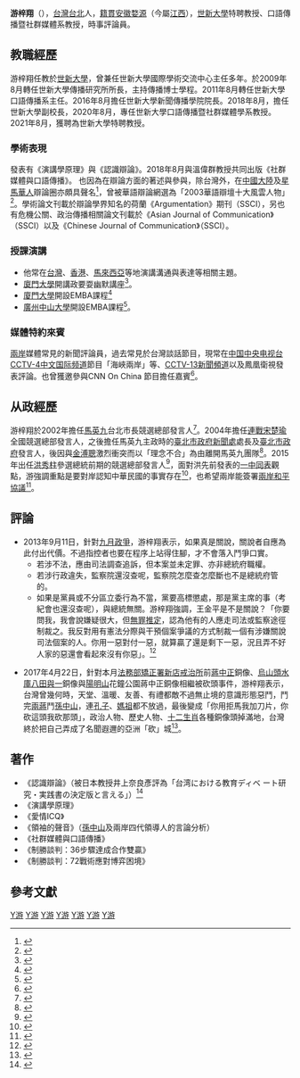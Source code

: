{{Infobox_officeholder
| name = 游梓翔
| image name = 游梓翔.jpg
| width = 220
| now = [[世新大學|世新大學]]特聘教授 
| period = 
| Sex = 男 
| date of birth =1967年7月3日
| party = {{Kmt|26px}}
| nationality = {{ROC}}
| place of birth = {{TWN}}[[臺北市|臺北市]]</small>
| educate = 
* [[國立台灣師範大學附屬高級中學|國立台灣師範大學附屬高級中學]]畢業(1985年)
* [[國立政治大學新聞學系|國立政治大學新聞學系]]畢業 (1989年)
* [[美國|美國]][[丹佛大學|丹佛大學]]人類傳播系[[博士|博士]]畢業(1996年)
| past = 
* [[TVBS|TVBS]]總經理特別助理(1995年)
* [[世新大學|世新大學]][[口語傳播|口語傳播]]系副教授(1996年9月-2006年12月)
* [[世新大學|世新大學]]國際學術交流中心主任(2003年1月-2004年7月)
* [[連戰|連戰]][[宋楚瑜|宋楚瑜]]全國競選總部發言人(2003年11月-2004年3月)
* [[台北市政府新聞處|台北市政府新聞處]]處長兼[[台北市政府|台北市政府]]發言人(2004年8月-2005年8月)
* [[世新大學|世新大學]][[口語傳播|口語傳播]]系教授(2007年1月至今)
* [[世新大學|世新大學]]國際學術交流中心主任(2007年2月-2009年7月)
* [[世新大學|世新大學]]傳播研究所所長(2009年8月-2011年7月)
* [[世新大學|世新大學]]口語傳播系系主任(2011年8月-2014年2月)
* [[世新大學|世新大學]]新聞傳播學院院長(2016年8月-2018年7月)
* [[世新大學|世新大學]]副校長(2018年8月-2020年8月)

| work =
* 《認識辯論》
* 《演講學原理》
* 《愛情ICQ》
* 《領袖的聲音》（[[孫中山|孫中山]]及兩岸四代領導人的言論分析）
* 《社群媒體與口語傳播》
* 《制勝談判：36步驟達成合作雙贏》
* 《制勝談判：72戰術應對博弈困境》
}}

'''游梓翔'''（{{bd|1967年|7月3日|catIdx=Y游}}），[[台灣|台灣]][[台北|台北]]人，[[籍貫|籍貫]][[安徽|安徽]][[婺源|婺源]]（今屬[[江西|江西]]），[[世新大學|世新大學]]特聘教授、口語傳播暨社群媒體系教授，時事評論員。

==教職經歷==
游梓翔任教於[[世新大學|世新大學]]，曾兼任世新大學國際學術交流中心主任多年。於2009年8月轉任世新大學傳播研究所所長，主持傳播博士學程。2011年8月轉任世新大學口語傳播系主任。2016年8月擔任世新大學新聞傳播學院院長。2018年8月，擔任世新大學副校長，2020年8月，專任世新大學口語傳播暨社群媒體學系教授。2021年8月，獲聘為世新大學特聘教授。

===學術表現===
發表有《演講學原理》與《認識辯論》。2018年8月與溫偉群教授共同出版《社群媒體與口語傳播》。
也因為在辯論方面的著述與參與，除台灣外，在[[中國大陸|中國大陸]]及[[新加坡|星]][[馬來西亞|馬]][[華人|華人]]辯論圈亦頗具聲名<ref>{{cite news|author=許雪翠|title=沉默果真是“金”？|url=http://www.sinchew.com.my/node/412?tid=35|agency=星洲日報|date=2007-06-23}}</ref>，曾被華語辯論網選為「2003華語辯壇十大風雲人物」<ref>{{cite web|author=tting|title=華語辯論網歷史紀錄|url=http://www.bianlun.net/bbs/viewthread.php?action=printable&tid=13453|agency=華語辯論網|date=2008-03-30}}{{dead link|date=2018年3月 |bot=InternetArchiveBot |fix-attempted=yes }}</ref>。學術論文刊載於辯論學界知名的荷蘭《Argumentation》期刊（SSCI），另也有危機公關、政治傳播相關論文刊載於《Asian Journal of Communication》（SSCI）以及《Chinese Journal of Communication》（SSCI）。

===授課演講===
*他常在[[台灣|台灣]]、[[香港|香港]]、[[馬來西亞|馬來西亞]]等地演講溝通與表達等相關主題。
*[[廈門大學|廈門大學]]開講政要耍幽默講座<ref>{{cite news|title=游梓翔厦大开讲： 政要耍幽默 “其实很简单”|url=http://fj.sina.com.cn/news/t/2010-04-05/100827671.html|agency=福建新浪網|date=2010-04-05|accessdate=2010-11-10|archive-date=2019-06-01|archive-url=https://web.archive.org/web/20190601214155/http://fj.sina.com.cn/news/t/2010-04-05/100827671.html|dead-url=no}}</ref>。
*[[廈門大學|廈門大學]]開設EMBA課程<ref>{{cite web|title=【厦大EMBA分享】厦门大学EMBA10月份公选课|url=http://www.shxmuemba.com/ekt/622.html|agency=廈門大學|access-date=2016-07-31|archive-date=2019-06-09|archive-url=https://web.archive.org/web/20190609181209/http://www.shxmuemba.com/ekt/622.html|dead-url=no}}</ref>
*[[廣州中山大學|廣州中山大學]]開設EMBA課程<ref>{{cite news|title=中山大學管理學院EMBA 校內及校外師資|url=http://bus.sysu.edu.cn/emba/335.html|agency=中山大學|date=2016-01-21|access-date=2016-07-31|archive-url=https://web.archive.org/web/20160814151422/http://bus.sysu.edu.cn/emba/335.html|archive-date=2016-08-14|dead-url=yes}}</ref>。

===媒體特約來賓===
[[兩岸|兩岸]]媒體常見的新聞評論員，過去常見於台灣談話節目，現常在[[中国中央电视台|中国中央电视台]][[中国中央电视台中文国际频道|CCTV-4中文国际频道]]節目「海峽兩岸」等、[[中国中央电视台新闻频道|CCTV-13新聞頻道]]以及鳳凰衛視發表評論。也曾獲邀參與CNN On China 節目擔任嘉賓<ref>{{cite news|author=Kristie Lu Stout CNN|title=#Taiwan2016 with Lin Fei-fan, Yu Tzu-Hsiang & @JMichaelCole1 to debut Sat Jan. 30 at 00:30a, 11a, 01:30pHKT @cnni|url=https://twitter.com/klustout/status/690010693941202945|date=2016-01-21}}</ref>。

==从政經歷==
游梓翔於2002年擔任[[馬英九|馬英九]]台北市長競選總部發言人<ref>{{cite news|author=洪茗馨|title=首度舌戰 馬嫂囑馬「少囉嗦」 幕僚盼李「嚴肅點」|url=http://forums.chinatimes.com/report/vote2002/taipei/htm/91110903.htm|agency=中國時報|date=2002-11-09|accessdate=2016-07-31|archive-date=2016-08-22|archive-url=https://web.archive.org/web/20160822045429/http://forums.chinatimes.com/report/vote2002/taipei/htm/91110903.htm|dead-url=no}}</ref>。2004年擔任[[連戰|連戰]][[宋楚瑜|宋楚瑜]]全國競選總部發言人，之後擔任馬英九主政時的[[臺北市政府新聞處|臺北市政府新聞處]]處長及[[臺北市政府|臺北市政府]]發言人，後因與[[金溥聰|金溥聰]]激烈衝突而以「理念不合」為由離開馬英九團隊<ref>{{cite news|author=洪茗馨|title=馬英九的悶鍋化妝師|url=http://editorland.chinatimes.com/hung/archive/2006/04/13/385.htm|agency=[[中時電子報|中時電子報]]網路主筆室|date=2006-04-13}}{{dead link|date=2018年3月 |bot=InternetArchiveBot |fix-attempted=yes }}</ref>。2015年出任[[洪秀柱|洪秀柱]]參選總統前期的競選總部發言人<ref>{{cite news|author=邱燕玲|title=洪秀柱團隊國內外發言人 游梓翔、楊永明出任|url=http://news.ltn.com.tw/news/politics/breakingnews/1355308|agency=自由時報|date=2015-06-21|accessdate=2016-07-31|archive-date=2019-06-15|archive-url=https://web.archive.org/web/20190615102938/https://news.ltn.com.tw/news/politics/breakingnews/1355308|dead-url=no}}</ref>，面對洪先前發表的[[一中同表|一中同表]]觀點，游強調重點是要對岸認知中華民國的事實存在<ref>{{cite news|title=一中同表 游梓翔：是要對岸承認中華民國|url=http://history.n.yam.com/rti/politics/20150701/20150701127296.html|agency=yam蕃薯藤新聞|date=2015-07-01}}</ref>，也希望兩岸能簽署[[兩岸和平協議|兩岸和平協議]]<ref>{{cite news|title=游梓翔：洪盼中國大陸承認中華民國政府存在|url=http://news.ltn.com.tw/news/politics/breakingnews/1392549|agency=自由時報|date=2015-07-27|accessdate=2016-09-17|archive-date=2019-06-13|archive-url=https://web.archive.org/web/20190613144631/https://news.ltn.com.tw/news/politics/breakingnews/1392549|dead-url=no}}</ref>。

==評論==
*2013年9月11日，針對[[九月政爭|九月政爭]]，游梓翔表示，如果真是關說，關說者自應為此付出代價。不過指控者也要在程序上站得住腳，才不會落入鬥爭口實。
**若涉不法，應由司法調查追訴，但本案並未定罪、亦非總統府職權。
**若涉行政違失，監察院還沒查呢，監察院怎麼查怎麼斷也不是總統府管的。
**如果是黨員或不分區立委行為不當，黨要高標懲處，那是黨主席的事（考紀會也還沒查呢），與總統無關。游梓翔強調，王金平是不是關說？「你要問我，我會說嫌疑很大，但[[无罪推定原则|無罪推定]]，認為他有的人應走司法或監察途徑制裁之。我反對用有憲法分際與干預個案爭議的方式制裁一個有涉嫌關說司法個案的人。你用一惡對付一惡，就算贏了還是剩下一惡，況且弄不好人家的惡還會看起來沒有你惡」。<ref>{{cite news|author=李鴻典|title=馬總統親斬王院長 前核心幕僚游梓翔：一惡對付一惡|url=http://www.nownews.com/2013/09/11/327-2984650.htm|agency=NOWnews|date=2013-09-11|accessdate=2013-09-24|archive-date=2013-09-27|archive-url=https://web.archive.org/web/20130927145607/http://www.nownews.com/2013/09/11/327-2984650.htm|dead-url=no}}</ref>

*2017年4月22日，針對本月[[法務部矯正署新店戒治所|法務部矯正署新店戒治所]]前[[蔣中正|蔣中正]]銅像、[[烏山頭水庫|烏山頭水庫]][[八田與一|八田與一]]銅像與[[陽明山|陽明山]]花鐘公園蔣中正銅像相繼被砍頭事件，游梓翔表示，台灣曾幾何時，天堂、溫暖、友善、有禮都敵不過無止境的意識形態惡鬥，鬥完[[兩蔣|兩蔣]]鬥[[孫中山|孫中山]]，連[[孔子|孔子]]、[[媽祖|媽祖]]都不放過，最後變成「你用拒馬我加刀片，你砍這頭我砍那頭」，政治人物、歷史人物、[[十二生肖|十二生肖]]各種銅像頭掉滿地，台灣終於把自己弄成了名聞遐邇的亞洲「砍」城<ref>{{cite news|author=馮靖惠|title=「你砍這頭 我砍那頭」 游梓翔：寶島已成「砍」城|url=https://udn.com/news/story/11034/2419274|agency=聯合報即時新聞|date=2017-04-22|accessdate=2017-04-23|archive-date=2019-06-03|archive-url=https://web.archive.org/web/20190603003122/https://udn.com/news/story/11034/2419274|dead-url=no}}</ref>。

==著作==
*《認識辯論》（被日本教授井上奈良彥評為「台湾における教育ディベ ート研究・実践書の決定版と言える」）<ref>{{cite book|author1=井上奈良彥|title=台湾における日本語ディベート教育の実践研究|date=2007-07|publisher=東京：財団法人交流協会|pages=17|url=https://catalog.lib.kyushu-u.ac.jp/opac_detail_md/?lang=0&amode=MD100000&bibid=1805813}}</ref>
* 《演講學原理》
* 《愛情ICQ》
* 《領袖的聲音》（[[孫中山|孫中山]]及兩岸四代領導人的言論分析）
* 《社群媒體與口語傳播》
* 《制勝談判：36步驟達成合作雙贏》
* 《制勝談判：72戰術應對博弈困境》

==參考文獻==
<div class="references-small">
<references/>

[[Category:台灣戰後時期政治人物|Y游]]
[[Category:江西裔台湾人|Y游]]
[[Category:安徽裔台湾人|Y游]]
[[Category:世新大學教授|Y游]]
[[Category:國立政治大學校友|Y游]]
[[Category:國立臺灣師範大學附屬高級中學校友|Y游]]
[[Category:丹佛大學校友|Y游]]